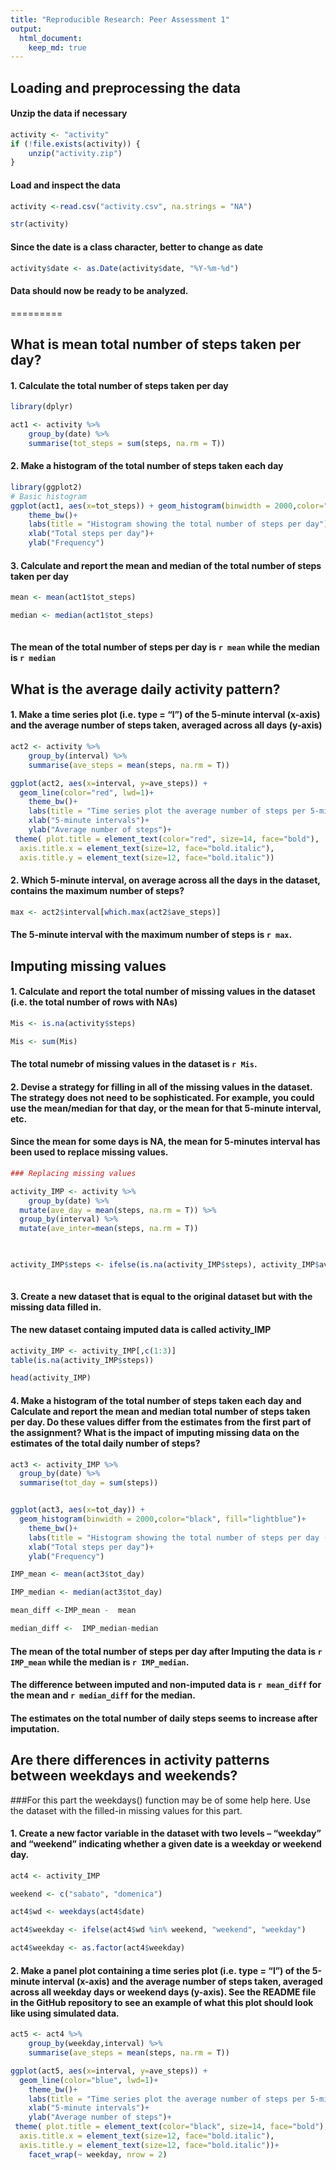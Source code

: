 ```yaml
---
title: "Reproducible Research: Peer Assessment 1"
output: 
  html_document:
    keep_md: true
---
```


## Loading and preprocessing the data

#### Unzip the data if necessary
```r
activity <- "activity"
if (!file.exists(activity)) {
    unzip("activity.zip")
}

```

#### Load and inspect the data
```r
activity <-read.csv("activity.csv", na.strings = "NA")

str(activity)
```
#### Since the date is a class character, better to change as date
```r
activity$date <- as.Date(activity$date, "%Y-%m-%d")

```

#### Data should now be ready to be analyzed.

=========

## What is mean total number of steps taken per day?

#### 1. Calculate the total number of steps taken per day

```r
library(dplyr)

act1 <- activity %>% 
    group_by(date) %>% 
    summarise(tot_steps = sum(steps, na.rm = T))


```

#### 2. Make a histogram of the total number of steps taken each day

```r
library(ggplot2)
# Basic histogram
ggplot(act1, aes(x=tot_steps)) + geom_histogram(binwidth = 2000,color="black", fill="green")+
    theme_bw()+
    labs(title = "Histogram showing the total number of steps per day")+
    xlab("Total steps per day")+
    ylab("Frequency")

```

#### 3. Calculate and report the mean and median of the total number of steps taken per day
```r

mean <- mean(act1$tot_steps)

median <- median(act1$tot_steps)
    
```

#### The mean of the total number of steps per day is `r mean` while the median is `r median`


## What is the average daily activity pattern?

#### 1. Make a time series plot (i.e. type = "l") of the 5-minute interval (x-axis) and the average number of steps taken, averaged across all days (y-axis)

```r

act2 <- activity %>% 
    group_by(interval) %>% 
    summarise(ave_steps = mean(steps, na.rm = T))


```


```r

ggplot(act2, aes(x=interval, y=ave_steps)) + 
  geom_line(color="red", lwd=1)+
    theme_bw()+
    labs(title = "Time series plot the average number of steps per 5-minute interval")+
    xlab("5-minute intervals")+
    ylab("Average number of steps")+
 theme( plot.title = element_text(color="red", size=14, face="bold"),
  axis.title.x = element_text(size=12, face="bold.italic"),
  axis.title.y = element_text(size=12, face="bold.italic"))

```



#### 2. Which 5-minute interval, on average across all the days in the dataset, contains the maximum number of steps?
```r

max <- act2$interval[which.max(act2$ave_steps)]

```

#### The 5-minute interval with the maximum number of steps is `r max`.



## Imputing missing values

#### 1. Calculate and report the total number of missing values in the dataset (i.e. the total number of rows with \color{red}{\verb|NA|}NAs)

```r
Mis <- is.na(activity$steps)

Mis <- sum(Mis)
```

#### The total numebr of missing values in the dataset is `r Mis`.

#### 2. Devise a strategy for filling in all of the missing values in the dataset. The strategy does not need to be sophisticated. For example, you could use the mean/median for that day, or the mean for that 5-minute interval, etc.

#### Since the mean for some days is NA, the mean for 5-minutes interval has been used to replace missing values.
```r
### Replacing missing values

activity_IMP <- activity %>% 
    group_by(date) %>% 
  mutate(ave_day = mean(steps, na.rm = T)) %>% 
  group_by(interval) %>% 
  mutate(ave_inter=mean(steps, na.rm = T))
    


activity_IMP$steps <- ifelse(is.na(activity_IMP$steps), activity_IMP$ave_inter, activity_IMP$steps)



```


#### 3. Create a new dataset that is equal to the original dataset but with the missing data filled in.
#### The new dataset containg imputed data is called activity_IMP

```r
activity_IMP <- activity_IMP[,c(1:3)]
table(is.na(activity_IMP$steps))

head(activity_IMP)

```

#### 4. Make a histogram of the total number of steps taken each day and Calculate and report the mean and median total number of steps taken per day. Do these values differ from the estimates from the first part of the assignment? What is the impact of imputing missing data on the estimates of the total daily number of steps?

```r
act3 <- activity_IMP %>% 
  group_by(date) %>% 
  summarise(tot_day = sum(steps))


ggplot(act3, aes(x=tot_day)) + 
  geom_histogram(binwidth = 2000,color="black", fill="lightblue")+
    theme_bw()+
    labs(title = "Histogram showing the total number of steps per day (imputed data)")+
    xlab("Total steps per day")+
    ylab("Frequency")

```
```r
IMP_mean <- mean(act3$tot_day)

IMP_median <- median(act3$tot_day)

mean_diff <-IMP_mean -  mean 

median_diff <-  IMP_median-median

```
#### The mean of the total number of steps per day after Imputing the data is `r IMP_mean` while the median is `r IMP_median`.
#### The difference between imputed and non-imputed data is `r mean_diff` for the mean and  `r median_diff` for the median.
#### The estimates on the total number of daily steps seems to increase after imputation.


## Are there differences in activity patterns between weekdays and weekends?
###For this part the \color{red}{\verb|weekdays()|}weekdays() function may be of some help here. Use the dataset with the filled-in missing values for this part.

#### 1. Create a new factor variable in the dataset with two levels – “weekday” and “weekend” indicating whether a given date is a weekday or weekend day.

```r

act4 <- activity_IMP

weekend <- c("sabato", "domenica")

act4$wd <- weekdays(act4$date)

act4$weekday <- ifelse(act4$wd %in% weekend, "weekend", "weekday")

act4$weekday <- as.factor(act4$weekday)

```


#### 2. Make a panel plot containing a time series plot (i.e. \color{red}{\verb|type = "l"|}type = "l") of the 5-minute interval (x-axis) and the average number of steps taken, averaged across all weekday days or weekend days (y-axis). See the README file in the GitHub repository to see an example of what this plot should look like using simulated data.

```r

act5 <- act4 %>% 
    group_by(weekday,interval) %>% 
    summarise(ave_steps = mean(steps, na.rm = T))

```


```r
ggplot(act5, aes(x=interval, y=ave_steps)) + 
  geom_line(color="blue", lwd=1)+
    theme_bw()+
    labs(title = "Time series plot the average number of steps per 5-minute interval")+
    xlab("5-minute intervals")+
    ylab("Average number of steps")+
 theme( plot.title = element_text(color="black", size=14, face="bold"),
  axis.title.x = element_text(size=12, face="bold.italic"),
  axis.title.y = element_text(size=12, face="bold.italic"))+
    facet_wrap(~ weekday, nrow = 2)



```


